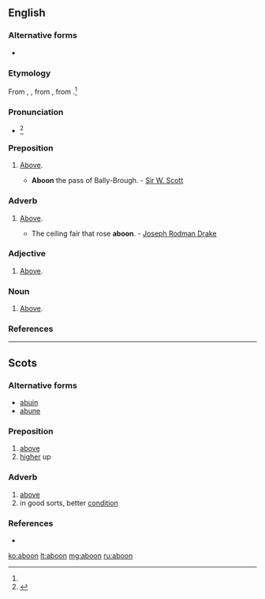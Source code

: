 ==English==

===Alternative forms===
* {{l/en|abune}}

===Etymology===
From {{etyl|enm|en}} {{term|abone|lang=enm}}, {{term|abowne|lang=enm}}, from {{term|abuven|lang=enm}}, from {{etyl|ang|en}} {{term/t|ang|ābufan||above}}.<ref name=WI3/>

===Pronunciation===
* {{a|US}} {{IPA|/əˈbun/|/əˈbʏn/}}<ref name=WI3>{{reference-book | last =| first = | authorlink =  | coauthors =  | editor =Gove, Philip Babcock    | others =  | title = Webster's Third International Dictionary of the English Language Unabridged | origdate =  | origyear = 1909 | origmonth =  | url =  | format =  | accessdate =  | accessyear =  | accessmonth =  | edition =  | date =  | year =1976  | month =  | publisher =G. & C. Merriam Co.  | location = Springfield, MA | language =  | id =  | doi = | isbn =0-87779-101-5 | lccn = | ol = | pages =4| chapter =  | chapterurl =  | quote =}}</ref>

===Preposition===
{{en-prep}}

# {{context|Scotland|British|_|dialect|lang=en}} [[above|Above]].
#* '''Aboon''' the pass of Bally-Brough. - [[w:Sir W. Scott|Sir W. Scott]]

===Adverb===
{{en-adv|-}}

# {{context|Scotland|British|_|dialect|lang=en}} [[above|Above]].
#* The ceiling fair that rose '''aboon'''. - [[w:Joseph Rodman Drake|Joseph Rodman Drake]]

===Adjective===
{{en-adj|-}}

# {{context|Scotland|British|_|dialect|lang=en}} [[above|Above]].

===Noun===
{{en-noun|-}}

# {{context|Scotland|British|_|dialect|lang=en}} [[above|Above]].

===References===
<references/>

----

==Scots==

===Alternative forms===
* [[abuin]]
* [[abune]]

===Preposition===
{{sco-prep}}

# [[above]]
# [[higher]] up

===Adverb===
{{sco-adv|-}}

# [[above]]
# in good sorts, better [[condition]]

===References===
* {{R:DSL}}

[[ko:aboon]]
[[lt:aboon]]
[[mg:aboon]]
[[ru:aboon]]